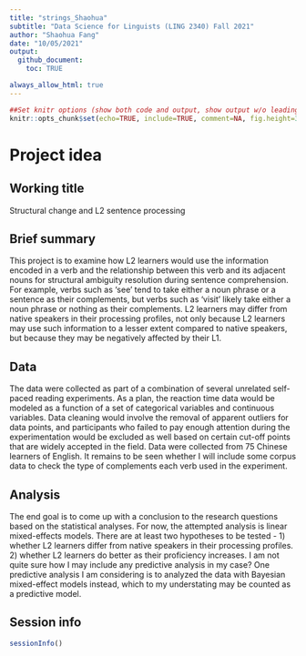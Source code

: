```yaml
---
title: "strings_Shaohua"
subtitle: "Data Science for Linguists (LING 2340) Fall 2021"
author: "Shaohua Fang"
date: "10/05/2021"
output: 
  github_document: 
    toc: TRUE

always_allow_html: true
---
```


```r
##Set knitr options (show both code and output, show output w/o leading #, make figures smaller, hold figures until after chunk)
knitr::opts_chunk$set(echo=TRUE, include=TRUE, comment=NA, fig.height=3, fig.width=4.2, fig.show="hold")
```

# Project idea

## Working title
Structural change and L2 sentence processing 

## Brief summary
This project is to examine how L2 learners would use the information encoded in a verb and the relationship between this verb and its adjacent nouns for structural ambiguity resolution during sentence comprehension. For example, verbs such as 'see' tend to take either a noun phrase or a sentence as their complements, but verbs such as 'visit' likely take either a noun phrase or nothing as their complements. L2 learners may differ from native speakers in their processing profiles, not only because L2 learners may use such information to a lesser extent compared to native speakers, but because they may be negatively affected by their L1.  

## Data
The data were collected as part of a combination of several unrelated self-paced reading experiments. As a plan, the reaction time data would be modeled as a function of a set of categorical variables and continuous variables. Data cleaning would involve the removal of apparent outliers for data points, and participants who failed to pay enough attention during the experimentation would be excluded as well based on certain cut-off points that are widely accepted in the field. Data were collected from 75 Chinese learners of English. It remains to be seen whether I will include some corpus data to check the type of complements each verb used in the experiment.   


## Analysis
The end goal is to come up with a conclusion to the research questions based on the statistical analyses. For now, the attempted analysis is linear mixed-effects models. There are at least two hypotheses to be tested - 1) whether L2 learners differ from native speakers in their processing profiles. 2) whether L2 learners do better as their proficiency increases. I am not quite sure how I may include any predictive analysis in my case? One predictive analysis I am considering is to analyzed the data with Bayesian mixed-effect models instead, which to my understating may be counted as a predictive model. 

## Session info
```r
sessionInfo()
```































